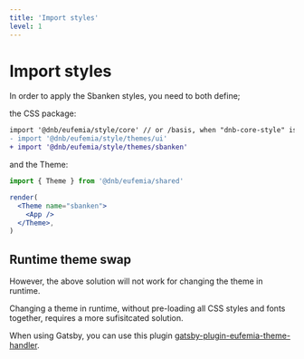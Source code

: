 ```yaml
---
title: 'Import styles'
level: 1
---
```


# Import styles

In order to apply the Sbanken styles, you need to both define;

the CSS package:

```diff
import '@dnb/eufemia/style/core' // or /basis, when "dnb-core-style" is used
- import '@dnb/eufemia/style/themes/ui'
+ import '@dnb/eufemia/style/themes/sbanken'
```

and the Theme:

```jsx
import { Theme } from '@dnb/eufemia/shared'

render(
  <Theme name="sbanken">
    <App />
  </Theme>,
)
```

## Runtime theme swap

However, the above solution will not work for changing the theme in runtime.

Changing a theme in runtime, without pre-loading all CSS styles and fonts together, requires a more sufisitcated solution.

When using Gatsby, you can use this plugin [gatsby-plugin-eufemia-theme-handler](https://github.com/dnbexperience/gatsby-plugin-eufemia-theme-handler).
